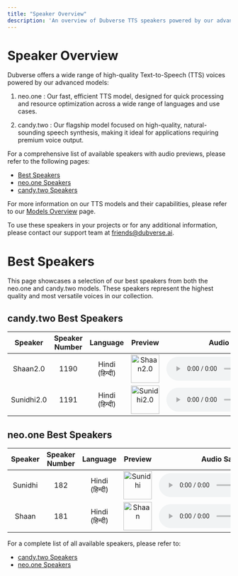 ```yaml
---
title: "Speaker Overview"
description: 'An overview of Dubverse TTS speakers powered by our advanced models: neo.one and candy.two.'
---
```


# Speaker Overview

Dubverse offers a wide range of high-quality Text-to-Speech (TTS) voices powered by our advanced models:

1. neo.one <Icon icon="bolt" />: Our fast, efficient TTS model, designed for quick processing and resource optimization across a wide range of languages and use cases.

2. candy.two <Icon icon="star" />: Our flagship model focused on high-quality, natural-sounding speech synthesis, making it ideal for applications requiring premium voice output.

For a comprehensive list of available speakers with audio previews, please refer to the following pages:

- [Best Speakers](/speakers/best-speakers)
- [neo.one Speakers](/speakers/neo-one-speakers)
- [candy.two Speakers](/speakers/candy-two-speakers)

For more information on our TTS models and their capabilities, please refer to our [Models Overview](/models/overview) page.

To use these speakers in your projects or for any additional information, please contact our support team at friends@dubverse.ai.

# Best Speakers

This page showcases a selection of our best speakers from both the neo.one and candy.two models. These speakers represent the highest quality and most versatile voices in our collection.

## candy.two Best Speakers

|  Speaker   | Speaker Number |        Language        |                                                                                 Preview                                                                                  |                                                                             Audio Sample                                                                              |
| :--------: | :------------: | :--------------------: | :----------------------------------------------------------------------------------------------------------------------------------------------------------------------: | :-------------------------------------------------------------------------------------------------------------------------------------------------------------------: |
|  Shaan2.0  |      1190      |     Hindi (हिन्दी)     |       <div class="flex items-center justify-center h-full"><img src="https://assets.dubverse.ai/speakers/1190.svg" width="64" height="64" alt="Shaan2.0" /></div>        |              <audio controls src="https://dubverse-webapp.s3.ap-south-1.amazonaws.com/speakers_static/Maha_tts%20speakers/Shaan%20bot%201.wav"></audio>               |
| Sunidhi2.0 |      1191      |     Hindi (हिन्दी)     |      <div class="flex items-center justify-center h-full"><img src="https://assets.dubverse.ai/speakers/1191.svg" width="64" height="64" alt="Sunidhi2.0" /></div>       |               <audio controls src="https://dubverse-webapp.s3.ap-south-1.amazonaws.com/speakers_static/Maha_tts%20speakers/sunidhi%20bot.wav"></audio>                |

## neo.one Best Speakers

|   Speaker   | Speaker Number |      Language      |                                                                            Preview                                                                            |                                                             Audio Sample                                                             |
| :---------: | :------------: | :----------------: | :-----------------------------------------------------------------------------------------------------------------------------------------------------------: | :----------------------------------------------------------------------------------------------------------------------------------: |
|   Sunidhi   |      182       |   Hindi (हिन्दी)   |   <div class="flex items-center justify-center h-full"><img src="https://assets.dubverse.ai/speakers/182.png" width="64" height="64" alt="Sunidhi" /></div>   |   <audio controls src="https://dubverse-webapp.s3.ap-south-1.amazonaws.com/speakers_static/Hindi/talknet_tts_sunidhi.wav"></audio>   |
|    Shaan    |      181       |   Hindi (हिन्दी)   |    <div class="flex items-center justify-center h-full"><img src="https://assets.dubverse.ai/speakers/181.png" width="64" height="64" alt="Shaan" /></div>    |    <audio controls src="https://dubverse-webapp.s3.ap-south-1.amazonaws.com/speakers_static/Hindi/talknet_tts_shaan.wav"></audio>    |

For a complete list of all available speakers, please refer to:
- [candy.two Speakers](/speakers/candy-two-speakers)
- [neo.one Speakers](/speakers/neo-one-speakers)
